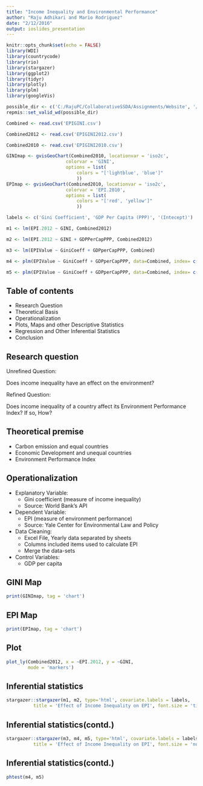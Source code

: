 ```yaml
---
title: "Income Inequality and Environmental Performance"
author: "Raju Adhikari and Mario Rodriguez"
date: "2/12/2016"
output: ioslides_presentation
---
```


```r
knitr::opts_chunk$set(echo = FALSE)
library(WDI)
library(countrycode)
library(rio)
library(stargazer)
library(ggplot2)
library(tidyr)
library(plotly)
library(plm)
library(googleVis)

possible_dir <- c('C:/RajuPC/CollaborativeSSDA/Assignments/Website', '/Users/mariorodriguez/Desktop/Website')
repmis::set_valid_wd(possible_dir)

Combined <- read.csv('EPIGINI.csv')

Combined2012 <- read.csv('EPIGINI2012.csv')

Combined2010 <- read.csv('EPIGINI2010.csv')

GINImap <- gvisGeoChart(Combined2010, locationvar = 'iso2c',
                      colorvar = 'GINI',
                      options = list(
                          colors = "['lightblue', 'blue']"
                          ))
EPImap <- gvisGeoChart(Combined2010, locationvar = 'iso2c',
                      colorvar = 'EPI.2010',
                      options = list(
                          colors = "['red', 'yellow']"
                          ))

labels <- c('Gini Coefficient', 'GDP Per Capita (PPP)', '(Intecept)')

m1 <- lm(EPI.2012 ~ GINI, Combined2012)

m2 <- lm(EPI.2012 ~ GINI + GDPPerCapPPP, Combined2012)

m3 <- lm(EPIValue ~ GiniCoeff + GDPperCapPPP, Combined)

m4 <- plm(EPIValue ~ GiniCoeff + GDPperCapPPP, data=Combined, index= c('country', 'year'), model = 'within')

m5 <- plm(EPIValue ~ GiniCoeff + GDPperCapPPP, data=Combined, index= c('country', 'year'), model = 'random')


```

## Table of contents

- Research Question
- Theoretical Basis
- Operationalization
- Plots, Maps and other Descriptive Statistics
- Regression and Other Inferential Statistics
- Conclusion

## Research question

Unrefined Question:

Does income inequality have an effect on the environment?

Refined Question:

Does income inequality of a country affect its Environment Performance Index? If so, How?

## Theoretical premise

- Carbon emission and equal countries
- Economic Development and unequal countries
- Environment Performance Index

## Operationalization

- Explanatory Variable: 
    - Gini coefficient (measure of income inequality)
    - Source: World Bank's API
- Dependent Variable: 
    - EPI (measure of environment performance)
    - Source: Yale Center for Environmental Law and Policy
- Data Cleaning:
    - Excel File, Yearly data separated by sheets 
    - Columns included items used to calculate EPI
    - Merge the data-sets
- Control Variables:
    - GDP per capita

## GINI Map {.flexbox .vcenter}

```r
print(GINImap, tag = 'chart')
```

## EPI Map {.flexbox .vcenter}

```r
print(EPImap, tag = 'chart')
```
## Plot  {.flexbox .vcenter}

```r
plot_ly(Combined2012, x = ~EPI.2012, y = ~GINI,
        mode = 'markers')
```

## Inferential statistics {.flexbox .vcenter .smaller}

```r
stargazer::stargazer(m1, m2, type='html', covariate.labels = labels, 
          title = 'Effect of Income Inequality on EPI', font.size = 'tiny')
```

## Inferential statistics(contd.) {.flexbox .vcenter .smaller}

```r
stargazer::stargazer(m3, m4, m5, type='html', covariate.labels = labels, digits = 2, 
          title = 'Effect of Income Inequality on EPI', font.size = 'normalsize')
```

## Inferential statistics(contd.)

```r
phtest(m4, m5)
```


